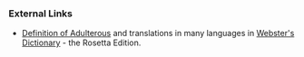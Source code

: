 === External Links ===
*[http://www.websters-online-dictionary.org/definition/english/ad/adulterous.html Definition of Adulterous] and translations in many languages in [http://www.websters-online-dictionary.org Webster's Dictionary] - the Rosetta Edition.